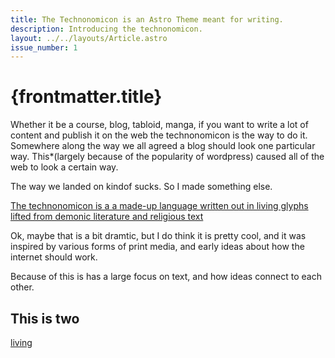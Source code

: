 ```yaml
---
title: The Technonomicon is an Astro Theme meant for writing.
description: Introducing the technonomicon.
layout: ../../layouts/Article.astro
issue_number: 1
---
```


# {frontmatter.title}


<FancyParagraph>
Whether it be a course, blog, tabloid, manga, if you want to write a lot of content and publish it on the web the technonomicon is the way to do it. Somewhere along the way we all agreed a blog should look one particular way. 
<span class="group/tooltip relative">This<span class="text-accent">*</span><span class="w-max text-sm -top-6 group-hover/tooltip:visible text-top invisible align-top bg-accent text-accent-content p-2 rounded absolute tracking-[-1px]">(largely because of the popularity of wordpress)</span></span>
caused all of the web to look a certain way.
</FancyParagraph>

The way we landed on kindof sucks. So I made something else.


[The technonomicon is a a made-up language written out in living glyphs lifted
from demonic literature and religious text](https://genius.com/9159582)

Ok, maybe that is a bit dramtic, but I do think it is pretty cool, and it was inspired by various forms of print media, and early ideas about how the internet should work.

Because of this is has a large focus on text, and how ideas connect to each other. 
<More>
## This is two

[living](living)
</More>